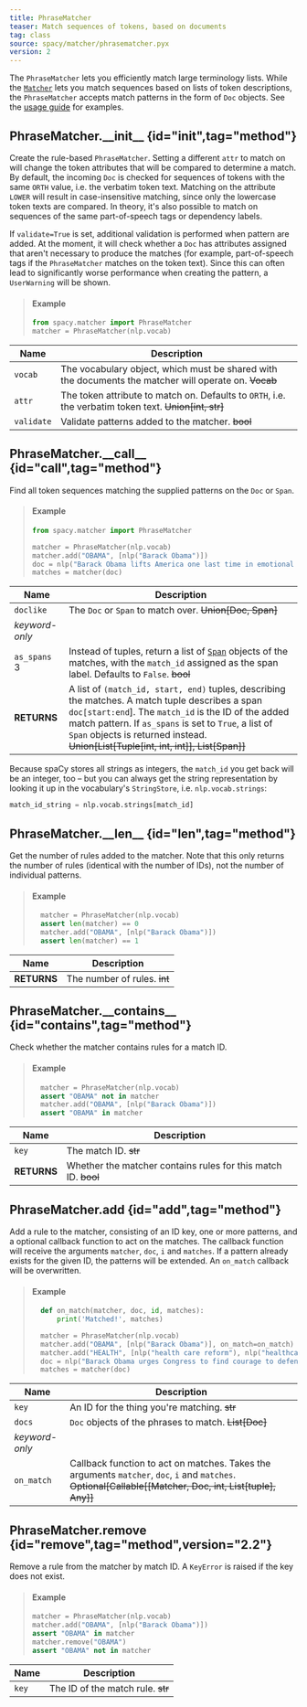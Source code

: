 ```yaml
---
title: PhraseMatcher
teaser: Match sequences of tokens, based on documents
tag: class
source: spacy/matcher/phrasematcher.pyx
version: 2
---
```


The `PhraseMatcher` lets you efficiently match large terminology lists. While
the [`Matcher`](/api/matcher) lets you match sequences based on lists of token
descriptions, the `PhraseMatcher` accepts match patterns in the form of `Doc`
objects. See the [usage guide](/usage/rule-based-matching#phrasematcher) for
examples.

## PhraseMatcher.\_\_init\_\_ {id="init",tag="method"}

Create the rule-based `PhraseMatcher`. Setting a different `attr` to match on
will change the token attributes that will be compared to determine a match. By
default, the incoming `Doc` is checked for sequences of tokens with the same
`ORTH` value, i.e. the verbatim token text. Matching on the attribute `LOWER`
will result in case-insensitive matching, since only the lowercase token texts
are compared. In theory, it's also possible to match on sequences of the same
part-of-speech tags or dependency labels.

If `validate=True` is set, additional validation is performed when pattern are
added. At the moment, it will check whether a `Doc` has attributes assigned that
aren't necessary to produce the matches (for example, part-of-speech tags if the
`PhraseMatcher` matches on the token text). Since this can often lead to
significantly worse performance when creating the pattern, a `UserWarning` will
be shown.

> #### Example
>
> ```python
> from spacy.matcher import PhraseMatcher
> matcher = PhraseMatcher(nlp.vocab)
> ```

| Name       | Description                                                                                            |
| ---------- | ------------------------------------------------------------------------------------------------------ |
| `vocab`    | The vocabulary object, which must be shared with the documents the matcher will operate on. ~~Vocab~~  |
| `attr`     | The token attribute to match on. Defaults to `ORTH`, i.e. the verbatim token text. ~~Union[int, str]~~ |
| `validate` | Validate patterns added to the matcher. ~~bool~~                                                       |

## PhraseMatcher.\_\_call\_\_ {id="call",tag="method"}

Find all token sequences matching the supplied patterns on the `Doc` or `Span`.

> #### Example
>
> ```python
> from spacy.matcher import PhraseMatcher
>
> matcher = PhraseMatcher(nlp.vocab)
> matcher.add("OBAMA", [nlp("Barack Obama")])
> doc = nlp("Barack Obama lifts America one last time in emotional farewell")
> matches = matcher(doc)
> ```

| Name                                  | Description                                                                                                                                                                                                                                                                                              |
| ------------------------------------- | -------------------------------------------------------------------------------------------------------------------------------------------------------------------------------------------------------------------------------------------------------------------------------------------------------- |
| `doclike`                             | The `Doc` or `Span` to match over. ~~Union[Doc, Span]~~                                                                                                                                                                                                                                                  |
| _keyword-only_                        |                                                                                                                                                                                                                                                                                                          |
| `as_spans` <Tag variant="new">3</Tag> | Instead of tuples, return a list of [`Span`](/api/span) objects of the matches, with the `match_id` assigned as the span label. Defaults to `False`. ~~bool~~                                                                                                                                            |
| **RETURNS**                           | A list of `(match_id, start, end)` tuples, describing the matches. A match tuple describes a span `doc[start:end`]. The `match_id` is the ID of the added match pattern. If `as_spans` is set to `True`, a list of `Span` objects is returned instead. ~~Union[List[Tuple[int, int, int]], List[Span]]~~ |

<Infobox title="Note on retrieving the string representation of the match_id" variant="warning">

Because spaCy stores all strings as integers, the `match_id` you get back will
be an integer, too – but you can always get the string representation by looking
it up in the vocabulary's `StringStore`, i.e. `nlp.vocab.strings`:

```python
match_id_string = nlp.vocab.strings[match_id]
```

</Infobox>

## PhraseMatcher.\_\_len\_\_ {id="len",tag="method"}

Get the number of rules added to the matcher. Note that this only returns the
number of rules (identical with the number of IDs), not the number of individual
patterns.

> #### Example
>
> ```python
>   matcher = PhraseMatcher(nlp.vocab)
>   assert len(matcher) == 0
>   matcher.add("OBAMA", [nlp("Barack Obama")])
>   assert len(matcher) == 1
> ```

| Name        | Description                  |
| ----------- | ---------------------------- |
| **RETURNS** | The number of rules. ~~int~~ |

## PhraseMatcher.\_\_contains\_\_ {id="contains",tag="method"}

Check whether the matcher contains rules for a match ID.

> #### Example
>
> ```python
>   matcher = PhraseMatcher(nlp.vocab)
>   assert "OBAMA" not in matcher
>   matcher.add("OBAMA", [nlp("Barack Obama")])
>   assert "OBAMA" in matcher
> ```

| Name        | Description                                                    |
| ----------- | -------------------------------------------------------------- |
| `key`       | The match ID. ~~str~~                                          |
| **RETURNS** | Whether the matcher contains rules for this match ID. ~~bool~~ |

## PhraseMatcher.add {id="add",tag="method"}

Add a rule to the matcher, consisting of an ID key, one or more patterns, and a
optional callback function to act on the matches. The callback function will
receive the arguments `matcher`, `doc`, `i` and `matches`. If a pattern already
exists for the given ID, the patterns will be extended. An `on_match` callback
will be overwritten.

> #### Example
>
> ```python
>   def on_match(matcher, doc, id, matches):
>       print('Matched!', matches)
>
>   matcher = PhraseMatcher(nlp.vocab)
>   matcher.add("OBAMA", [nlp("Barack Obama")], on_match=on_match)
>   matcher.add("HEALTH", [nlp("health care reform"), nlp("healthcare reform")], on_match=on_match)
>   doc = nlp("Barack Obama urges Congress to find courage to defend his healthcare reforms")
>   matches = matcher(doc)
> ```

| Name           | Description                                                                                                                                                |
| -------------- | ---------------------------------------------------------------------------------------------------------------------------------------------------------- |
| `key`          | An ID for the thing you're matching. ~~str~~                                                                                                               |
| `docs`         | `Doc` objects of the phrases to match. ~~List[Doc]~~                                                                                                       |
| _keyword-only_ |                                                                                                                                                            |
| `on_match`     | Callback function to act on matches. Takes the arguments `matcher`, `doc`, `i` and `matches`. ~~Optional[Callable[[Matcher, Doc, int, List[tuple], Any]]~~ |

## PhraseMatcher.remove {id="remove",tag="method",version="2.2"}

Remove a rule from the matcher by match ID. A `KeyError` is raised if the key
does not exist.

> #### Example
>
> ```python
> matcher = PhraseMatcher(nlp.vocab)
> matcher.add("OBAMA", [nlp("Barack Obama")])
> assert "OBAMA" in matcher
> matcher.remove("OBAMA")
> assert "OBAMA" not in matcher
> ```

| Name  | Description                       |
| ----- | --------------------------------- |
| `key` | The ID of the match rule. ~~str~~ |

